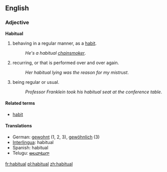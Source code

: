 ==English==
===Adjective===
'''Habitual'''

#behaving in a regular manner, as a [[habit]].
#:''He's a habitual [[chainsmoker]]''.
#recurring, or that is performed over and over again.
#:''Her habitual lying was the reason for my mistrust''.
#being regular or usual.
#:''Professor Franklein took his habitual seat at the conference table''.

====Related terms====
*[[habit]]

====Translations====
*German: [[gewohnt]] (1, 2, 3), [[gewöhnlich]] (3)
*[[Interlingua]]: habitual
*Spanish: habitual
*Telugu: [[అలవాటుగా]]

[[fr:habitual]]
[[pl:habitual]]
[[zh:habitual]]